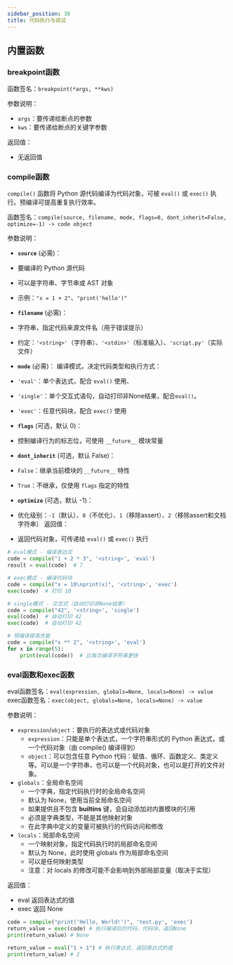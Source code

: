 ```yaml
---
sidebar_position: 38
title: 代码执行与调试
---
```


## 内置函数

### breakpoint函数

函数签名：`breakpoint(*args, **kws)`

参数说明：
- `args`：要传递给断点的参数
- `kws`：要传递给断点的关键字参数

返回值：
- 无返回值

### compile函数

`compile()` 函数将 Python 源代码编译为代码对象，可被 `eval()` 或 `exec()` 执行。预编译可提高重复执行效率。

函数签名：`compile(source, filename, mode, flags=0, dont_inherit=False, optimize=-1) -> code object`

参数说明：
- **`source`** (必需)：
 - 要编译的 Python 源代码
 - 可以是字符串、字节串或 AST 对象
 - 示例：`"x = 1 + 2"`、`"print('hello')"`

- **`filename`** (必需)：
 - 字符串，指定代码来源文件名（用于错误提示）
 - 约定：`'<string>'`（字符串）、`'<stdin>'`（标准输入）、`'script.py'`（实际文件）

- **`mode`** (必需)：
 编译模式，决定代码类型和执行方式：
 - `'eval'`：单个表达式，配合 `eval()` 使用、
 - `'single'`：单个交互式语句，自动打印非None结果，配合`eval()`。
 - `'exec'`：任意代码块，配合 `exec()` 使用

- **`flags`** (可选，默认 0)：
 - 控制编译行为的标志位，可使用 `__future__` 模块常量

- **`dont_inherit`** (可选，默认 False)：
 - `False`：继承当前模块的 `__future__` 特性
 - `True`：不继承，仅使用 `flags` 指定的特性

- **`optimize`** (可选，默认 -1)：
 - 优化级别：`-1`（默认）、`0`（不优化）、`1`（移除assert）、`2`（移除assert和文档字符串）
返回值：
-   返回代码对象，可传递给 `eval()` 或 `exec()` 执行


```python showLineNumbers
# eval模式 - 编译表达式
code = compile("1 + 2 * 3", '<string>', 'eval')
result = eval(code)  # 7

# exec模式 - 编译代码块
code = compile("x = 10\nprint(x)", '<string>', 'exec')
exec(code)  # 打印 10

# single模式 - 交互式（自动打印非None结果）
code = compile("42", '<string>', 'single')
eval(code)  # 自动打印 42
exec(code)  # 自动打印 42

# 预编译提高性能
code = compile("x ** 2", '<string>', 'eval')
for x in range(5):
    print(eval(code))  # 比每次编译字符串更快
```

### eval函数和exec函数

eval函数签名：`eval(expression, globals=None, locals=None) -> value`
exec函数签名：`exec(object, globals=None, locals=None) -> value`

参数说明：
- `expression`/`object`：要执行的表达式或代码对象
  - `expression`：只能是单个表达式，一个字符串形式的 Python 表达式，或一个代码对象（由 compile() 编译得到）
  - `object`：可以包含任意 Python 代码：赋值、循环、函数定义、类定义等。可以是一个字符串，也可以是一个代码对象，也可以是打开的文件对象。
- `globals`：全局命名空间
  - 一个字典，指定代码执行时的全局命名空间
  - 默认为 None，使用当前全局命名空间
  - 如果提供且不包含 __builtins__ 键，会自动添加对内置模块的引用
  - 必须是字典类型，不能是其他映射对象
  - 在此字典中定义的变量可被执行的代码访问和修改
- `locals`：局部命名空间
  - 一个映射对象，指定代码执行时的局部命名空间
  - 默认为 None，此时使用 globals 作为局部命名空间
  - 可以是任何映射类型
  - 注意：对 locals 的修改可能不会影响到外部局部变量（取决于实现）

返回值：
- eval 返回表达式的值
- exec 返回 None

```python showLineNumbers
code = compile("print('Hello, World!')", 'test.py', 'exec')
return_value = exec(code) # 执行编译后的代码、代码块，返回None
print(return_value) # None

return_value = eval("1 + 1") # 执行表达式，返回表达式的值
print(return_value) # 2
```
